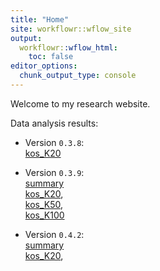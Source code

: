 ```yaml
---
title: "Home"
site: workflowr::wflow_site
output:
  workflowr::wflow_html:
    toc: false
editor_options:
  chunk_output_type: console
---
```


Welcome to my research website.

Data analysis results:\


 * Version `0.3.8`: \
 [kos_K20](https://zihao12.github.io/ebpmf_data_analysis/kos_K20_ebpmf.alpha_v0.3.8.html)\
 
 * Version `0.3.9`:  \
 [summary](https://zihao12.github.io/ebpmf_data_analysis/ebpmf.alpha_v0.3.9_summary)\
 [kos_K20](https://zihao12.github.io/ebpmf_data_analysis/kos_K20_ebpmf.alpha_v0.3.9.html), \
 [kos_K50](https://zihao12.github.io/ebpmf_data_analysis/kos_K50_ebpmf.alpha_v0.3.9.html),\
 [kos_K100](https://zihao12.github.io/ebpmf_data_analysis/kos_K100_ebpmf.alpha_v0.3.9.html)
 
  * Version `0.4.2`:  \
 [summary](https://zihao12.github.io/ebpmf_data_analysis/ebpmf.alpha_v0.4.2_summary)\
 [kos_K20](https://zihao12.github.io/ebpmf_data_analysis/kos_K20_ebpmf.alpha_v0.4.2.html), \
 

